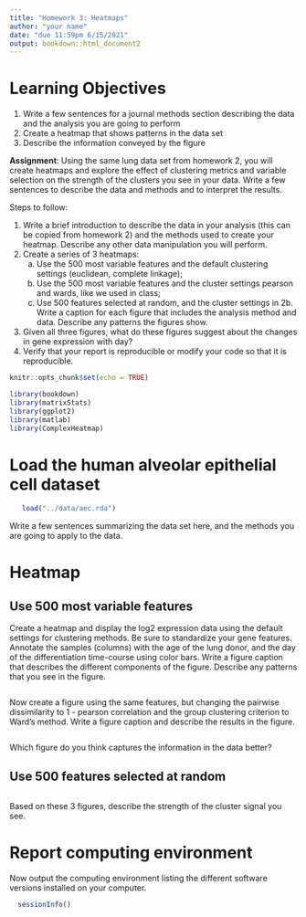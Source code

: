 ```yaml
---
title: "Homework 3: Heatmaps"
author: "your name"
date: "due 11:59pm 6/15/2021"
output: bookdown::html_document2
---
```


# Learning Objectives

1.	Write a few sentences for a journal methods section describing the data and the analysis you are going to perform   
2. Create a heatmap that shows patterns in the data set  
3. Describe the information conveyed by the figure  

**Assignment**: Using the same lung data set from homework 2, you will create heatmaps and explore the effect of clustering metrics and variable selection on the strength of the clusters you see in your data.  Write a few sentences to describe the data and methods and to interpret the results. 

Steps to follow:

1. Write a brief introduction to describe the data in your analysis (this can be copied from homework 2) and the methods used to create your heatmap. Describe any other data manipulation you will perform.  
2. Create a series of 3 heatmaps:
    a. Use the 500 most variable features and the default clustering settings (euclidean, complete linkage);
    b. Use the 500 most variable features and the cluster settings pearson and wards, like we used in class; 
    c. Use 500 features selected at random, and the cluster settings in 2b.   
Write a caption for each figure that includes the analysis method and data.  Describe any patterns the figures show.
3. Given all three figures, what do these figures suggest about the changes in gene expression with day?
4. Verify that your report is reproducible or modify your code so that it is reproducible.  

```r
knitr::opts_chunk$set(echo = TRUE)
```

```r
library(bookdown)
library(matrixStats)
library(ggplot2)
library(matlab)
library(ComplexHeatmap)
```


# Load the human alveolar epithelial cell dataset

```r
   load("../data/aec.rda")
```

Write a few sentences summarizing the data set here, and the methods you are going to apply to the data.

# Heatmap

## Use 500 most variable features

Create a heatmap and display the log2 expression data using the default settings for clustering methods. Be sure to standardize your gene features. Annotate the samples (columns) with the age of the lung donor, and the day of the differentiation time-course using color bars. Write a figure caption that describes the different components of the figure.  Describe any patterns that you see in the figure.

```r


```

Now create a figure using the same features, but changing the pairwise dissimilarity to 1 - pearson correlation and the group clustering criterion to Ward's method. Write a figure caption and describe the results in the figure.

```r

```

   
Which figure do you think captures the information in the data better?


## Use 500 features selected at random


```r


```


Based on these 3 figures, describe the strength of the cluster signal you see.

# Report computing environment

Now output the computing environment listing the different software versions installed on your computer.

```r
  sessionInfo()
```
